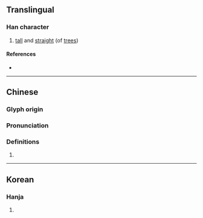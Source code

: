 {{character info/new}}
==Translingual==

===Han character===
{{Han char|rn=75|rad=木|as=12|sn=16|four=45927|canj=DLX|ids=⿰木肅}}

# [[tall]] and [[straight]] (of [[tree]]s)

====References====
* {{Han ref|kx=0554.020|dkj=15555|dj=0942.140|hdz=21305.110|uh=6A5A|ud=27226|bh=E9CB|bd=59851}}

----

==Chinese==
{{zh-forms}}

===Glyph origin===
{{Han etym}}

===Pronunciation===
{{zh-pron
|m=sù
|c=suk1
|mc=y
|oc=y
|ma=
|cat=a
}}

===Definitions===
{{zh-hanzi}}

# {{rfdef|zh}}

----

==Korean==

===Hanja===
{{ko-hanja|hangeul=숙|eumhun=|rv=suk|mr=suk|y=swuk}}

# {{rfdef|ko|sort=木12}}